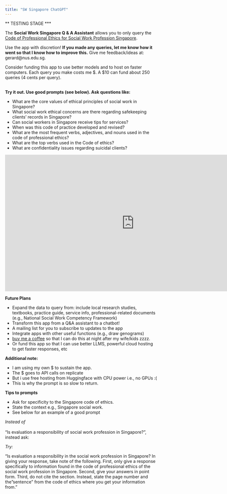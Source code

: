 ```yaml
---
title: "SW Singapore ChatGPT"
---
```


\*\* TESTING STAGE \*\*\*

The **Social Work Singapore Q & A Assistant** allows you to only query the [Code of Professional Ethics for Social Work Profession Singapore](https://sasw.org.sg/wp-content/uploads/2021/04/SASW-Code-of-Professional-Ethics-3rd-Revision-online.pdf).

Use the app with discretion! **If you made any queries, let me know how it went so that I know how to improve this.** Give me feedback/ideas at: gerard\@nus.edu.sg.

Consider funding this app to use better models and to host on faster computers. Each query you make costs me \$. A \$10 can fund about 250 queries (4 cents per query).

\
**Try it out. Use good prompts (see below). Ask questions like:**

-   What are the core values of ethical principles of social work in Singapore?
-   What social work ethical concerns are there regarding safekeeping clients' records in Singapore?
-   Can social workers in Singapore receive tips for services?
-   When was this code of practice developed and revised?
-   What are the most frequent verbs, adjectives, and nouns used in the code of professional ethics?
-   What are the top verbs used in the Code of ethics?
-   What are confidentiality issues regarding suicidal clients?

<iframe src="https://gcsk1982-socialworksgchatgpt.hf.space" frameborder="0" width="850" height="450">

</iframe>

**Future Plans**

-   Expand the data to query from: include local research studies, textbooks, practice guide, service info, professional-related documents (e.g., National Social Work Competency Framework)
-   Transform this app from a Q&A assistant to a chatbot!
-   A mailing list for you to subscribe to updates to the app
-   Integrate apps with other useful functions (e.g., draw genograms)
-   [buy me a coffee](https://www.buymeacoffee.com/gerardchung) so that I can do this at night after my wife/kids zzzz.
-   Or fund this app so that I can use better LLMS, powerful cloud hosting to get faster responses, etc

**Additional note:**

-   I am using my own \$ to sustain the app.
-   The \$ goes to API calls on replicate
-   But i use free hosting from Huggingface with CPU power i.e., no GPUs :(
-   This is why the prompt is so slow to return.

**Tips to prompts**

-   Ask for specificity to the Singapore code of ethics.
-   State the context e.g., Singapore social work.
-   See below for an example of a good prompt

*Instead of*\
\
"Is evaluation a responsibility of social work profession in Singapore?", instead ask:

*Try:*

"Is evaluation a responsibility in the social work profession in Singapore? In giving your response, take note of the following. First, only give a response specifically to information found in the code of professional ethics of the social work profession in Singapore. Second, give your answers in point form. Third, do not cite the section. Instead, state the page number and the"sentence" from the code of ethics where you get your information from."
